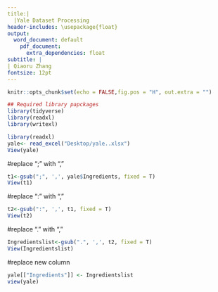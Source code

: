 ```yaml
---
title:|
  |Yale Dataset Processing
header-includes: \usepackage{float} 
output:
  word_document: default 
    pdf_document:
      extra_dependencies: float 
subtitle: |
| Qiaoru Zhang 
fontsize: 12pt
---
```

\newpage
```r
knitr::opts_chunk$set(echo = FALSE,fig.pos = "H", out.extra = "")
```

```r
## Required library papckages 
library(tidyverse) 
library(readxl) 
library(writexl)
```

```r
library(readxl)
yale<- read_excel("Desktop/yale..xlsx")
View(yale)
```

#replace ";" with ","
```r
t1<-gsub(";", ',', yale$Ingredients, fixed = T)
View(t1)
```
#replace ":" with ","
```r
t2<-gsub(":", ',', t1, fixed = T)
View(t2)
```
#replace "." with ","
```r
Ingredientslist<-gsub(".", ',', t2, fixed = T)
View(Ingredientslist)
```
#replace new column 
```r
yale[["Ingredients"]] <- Ingredientslist
view(yale)
```

```r

```








